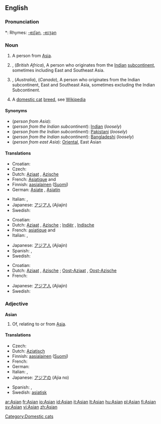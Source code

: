 ==English==
{{wikipediaAlt|Asian people}}

===Pronunciation===
*: Rhymes: [[Rhymes:English:-eɪʃǝn|-eɪʃǝn]], [[Rhymes:English:-eɪʒən|-eɪʒən]]

===Noun===
{{en-noun}}

# A person from [[Asia]].
# {{UK}}, (''British Africa''), A person who originates from the [[Indian]] [[subcontinent]], sometimes including East and Southeast Asia.
# {{US}}, (''Australia''), (''Canada''),  A person who originates from the Indian subcontinent, East and Southeast Asia, sometimes excluding the Indian Subcontinent.
# A [[domestic cat]] [[breed]], see [[w:Asian (cat)|Wikipedia]]

====Synonyms====
* (''person from Asia''):
* (''person from the Indian subcontinent''): [[Indian]] (''loosely'')
* (''person from the Indian subcontinent''): [[Pakistani]] (''loosely'')
* (''person from the Indian subcontinent''): [[Bangladeshi]] (''loosely'')
* (''person from east Asia''): [[Oriental]], East Asian

====Translations====
{{trans-top|person from Asia}}
* Croatian: {{t-|hr|Azijac|m}}
* Czech: {{t-|cs|Asijec|m}}
* Dutch: [[Aziaat]] {{m}}, [[Azische]] {{f}}
* French: [[Asiatique]] {{m}} and {{f}}
* Finnish: [[aasialainen]] ([[:fi:aasialainen|Suomi]])
* German: [[Asiate]] {{m}}, [[Asiatin]] {{f}}
{{trans-mid}}
* Italian: {{t+|it|asiatico|m}}, {{t+|it|asiatica|f}}
* Japanese: [[アジア人]] (Ajiajin)
* Swedish: {{t-|sv|asiat|c}}
{{trans-bottom}}

{{trans-top|person from or descended from people from the Indian sub-continent}}
* Croatian: {{t-|hr|Azijac|m}}
* Dutch: [[Aziaat]] {{m}}, [[Azische]] {{f}}; [[Indiër]] {{m}}, [[Indische]] {{f}}
* French: [[asiatique]] {{m}} and {{f}}
* Italian: {{t+|it|asiatico|m}}, {{t+|it|asiatica|f}}
{{trans-mid}}
* Japanese: [[アジア人]] (Ajiajin)
* Spanish: {{t-|es|Asiático|m}}, {{t-|es|Asiática|f}}
* Swedish: {{t+|sv|indier|c}}
{{trans-bottom}}

{{trans-top|person from or descended from people from east Asia}}
* Croatian: {{t-|hr|Azijac|m}}
* Dutch: [[Aziaat]] {{m}}, [[Azische]] {{f}}; [[Oost-Aziaat]] {{m}}, [[Oost-Azische]] {{f}}
* French: {{t+|fr|asiatique}}
{{trans-mid}}
* Japanese: [[アジア人]] (Ajiajin)
* Swedish: {{t-|sv|asiat|c}}
{{trans-bottom}}

===Adjective===
'''Asian'''

# Of, relating to or from [[Asia]].

====Translations====
{{top}}
* Czech: {{t-|cs|asijský|m}}
* Dutch: [[Aziatisch]]
* Finnish: [[aasialainen]] ([[:fi:aasialainen|Suomi]])
* French: {{t+|fr|asiatique|m|f}}
* German: {{t-|de|asiatisch}}
* Italian: {{t+|it|asiatico|m}}, {{t+|it|asiatica|f}}
* Japanese: [[アジア]]の (Ajia no)
{{mid}}
* Spanish: {{t-|es|Asiático|m}}, {{t-|es|Asiática|f}}
* Swedish: [[asiatisk]]
{{bottom}}

[[Category:Domestic cats]]

[[ar:Asian]]
[[fr:Asian]]
[[io:Asian]]
[[id:Asian]]
[[it:Asian]]
[[lt:Asian]]
[[hu:Asian]]
[[pl:Asian]]
[[fi:Asian]]
[[sv:Asian]]
[[vi:Asian]]
[[zh:Asian]]